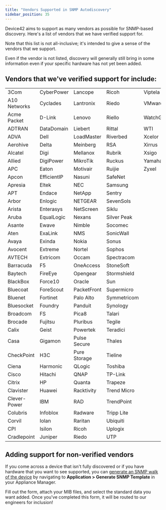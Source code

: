 ```yaml
---
title: "Vendors Supported in SNMP Autodiscovery"
sidebar_position: 35
---
```


Device42 aims to support as many vendors as possible for SNMP-based discovery. Here's a list of vendors that we have verified support for.

Note that this list is not all-inclusive; it's intended to give a sense of the vendors that we support. 

Even if the vendor is not listed, discovery will generally still bring in some information even if your specific hardware has not yet been added. 

## Vendors that we've verified support for include:

|              |             |              |             |            |
|--------------|-------------|--------------|-------------|------------|
| 3Com         | CyberPower  | Lancope      | Ricoh       | Viptela    |
| A10 Networks | Cyclades    | Lantronix    | Riedo       | VMware     |
| Acme Packet  | D-Link      | Lenovo       | Riello      | WatchGuard |
| ADTRAN       | DataDomain  | Liebert      | Rittal      | WTI        |
| ADVA         | Dell        | LoadMaster   | Riverbed    | Xcelor     |
| Aerohive     | Delta       | Meinberg     | RSA         | Xirrus     |
| Alcatel      | Digi        | Mellanox     | Rubrik      | Xsigo      |
| Allied       | DigiPower   | MikroTik     | Ruckus      | Yamaha     |
| APC          | Eaton       | Motivair     | Ruijie      | Zyxel      |
| Apcon        | EfficientIP | Nasuni       | SafeNet     |            |
| Apresia      | Eltek       | NEC          | Samsung     |            |
| APT          | Endace      | NetApp       | Sentry      |            |
| Arbor        | Enlogic     | NETGEAR      | SevenSols   |            |
| Arista       | Enterasys   | NetScreen    | Siklu       |            |
| Aruba        | EqualLogic  | Nexans       | Silver Peak |            |
| Asante       | Ewave       | Nimble       | Socomec     |            |
| Aten         | ExaLink     | NMS          | SonicWall   |            |
| Avaya        | Exinda      | Nokia        | Sonus       |            |
| Avocent      | Extreme     | Nortel       | Sophos      |            |
| AVTECH       | Extricom    | Occam        | Spectracom  |            |
| Barracuda    | F5          | OneAccess    | StoneSoft   |            |
| Baytech      | FireEye     | Opengear     | Stormshield |            |
| BlackBox     | Force10     | Oracle       | Sun         |            |
| Bluecoat     | ForeScout   | PacketFront  | Supermicro  |            |
| Bluenet      | Fortinet    | Palo Alto    | Symmetricom |            |
| Bluesocket   | Foundry     | Panduit      | Synology    |            |
| Broadcom     | FS          | Pica8        | Talari      |            |
| Brocade      | Fujitsu     | Pluribus     | Tegile      |            |
| Calix        | Geist       | Powertek     | Teradici    |            |
| Casa         | Gigamon     | Pulse Secure | Thales      |            |
| CheckPoint   | H3C         | Pure Storage | Tieline     |            |
| Ciena        | Harmonic    | QLogic       | Toshiba     |            |
| Cisco        | Hitachi     | QNAP         | TP-Link     |            |
| Citrix       | HP          | Quanta       | Trapeze     |            |
| Clavister    | Huawei      | Racktivity   | Trend Micro |            |
| Clever-Power | IBM         | RAD          | TrendPoint  |            |
| Colubris     | Infoblox    | Radware      | Tripp Lite  |            |
| Corvil       | Iolan       | Raritan      | Ubiquiti    |            |
| CPI          | Isilon      | Ricoh        | Uplogix     |            |
| Cradlepoint  | Juniper     | Riedo        | UTP         |            |


## Adding support for non-verified vendors

If you come across a device that isn't fully discovered or if you have hardware that you want to see supported, you can [generate an SNMP walk of the device](administration/appliance-manager/collecting-snmpwalk-output-for-troubleshooting.mdx) by navigating to **Application > Generate SNMP Template** in your Appliance Manager.

Fill out the form, attach your MIB files, and select the standard data you want added. Once you've completed this form, it will be routed to our engineers for inclusion!
